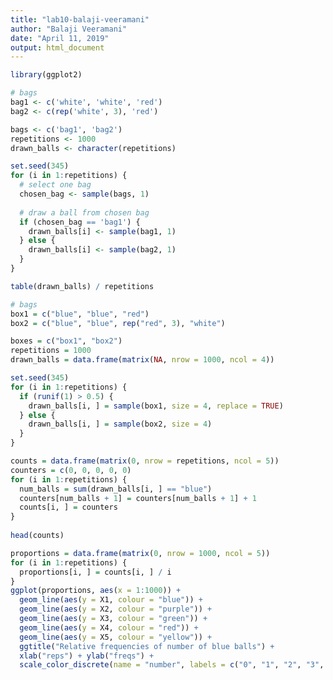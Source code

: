 ```yaml
---
title: "lab10-balaji-veeramani"
author: "Balaji Veeramani"
date: "April 11, 2019"
output: html_document
---
```


```r
library(ggplot2)
```

```r
# bags
bag1 <- c('white', 'white', 'red')
bag2 <- c(rep('white', 3), 'red')

bags <- c('bag1', 'bag2')
repetitions <- 1000
drawn_balls <- character(repetitions)

set.seed(345)
for (i in 1:repetitions) {
  # select one bag
  chosen_bag <- sample(bags, 1)
  
  # draw a ball from chosen bag
  if (chosen_bag == 'bag1') {
    drawn_balls[i] <- sample(bag1, 1)
  } else {
    drawn_balls[i] <- sample(bag2, 1)
  }
}

table(drawn_balls) / repetitions
```

```r
# bags
box1 = c("blue", "blue", "red")
box2 = c("blue", "blue", rep("red", 3), "white")

boxes = c("box1", "box2")
repetitions = 1000
drawn_balls = data.frame(matrix(NA, nrow = 1000, ncol = 4))

set.seed(345)
for (i in 1:repetitions) {
  if (runif(1) > 0.5) {
    drawn_balls[i, ] = sample(box1, size = 4, replace = TRUE)
  } else {
    drawn_balls[i, ] = sample(box2, size = 4)
  }
}

counts = data.frame(matrix(0, nrow = repetitions, ncol = 5))
counters = c(0, 0, 0, 0, 0)
for (i in 1:repetitions) {
  num_balls = sum(drawn_balls[i, ] == "blue")
  counters[num_balls + 1] = counters[num_balls + 1] + 1
  counts[i, ] = counters
}
    
head(counts)
```

```r
proportions = data.frame(matrix(0, nrow = 1000, ncol = 5))
for (i in 1:repetitions) {
  proportions[i, ] = counts[i, ] / i
}
ggplot(proportions, aes(x = 1:1000)) + 
  geom_line(aes(y = X1, colour = "blue")) +
  geom_line(aes(y = X2, colour = "purple")) +
  geom_line(aes(y = X3, colour = "green")) +
  geom_line(aes(y = X4, colour = "red")) +
  geom_line(aes(y = X5, colour = "yellow")) + 
  ggtitle("Relative frequencies of number of blue balls") + 
  xlab("reps") + ylab("freqs") + 
  scale_color_discrete(name = "number", labels = c("0", "1", "2", "3", "4"))
```